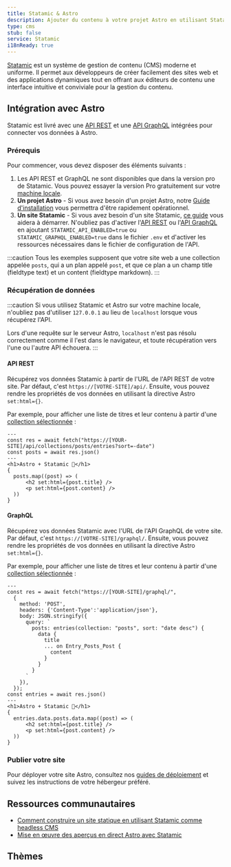 ```yaml
---
title: Statamic & Astro
description: Ajouter du contenu à votre projet Astro en utilisant Statamic comme CMS
type: cms
stub: false
service: Statamic
i18nReady: true
---
```


[Statamic](https://statamic.com/) est un système de gestion de contenu (CMS) moderne et uniforme. Il permet aux développeurs de créer facilement des sites web et des applications dynamiques tout en offrant aux éditeurs de contenu une interface intuitive et conviviale pour la gestion du contenu.

## Intégration avec Astro

Statamic est livré avec une [API REST](https://statamic.dev/rest-api) et une [API GraphQL](https://statamic.dev/graphql) intégrées pour connecter vos données à Astro.

### Prérequis

Pour commencer, vous devez disposer des éléments suivants :

1. Les API REST et GraphQL ne sont disponibles que dans la version pro de Statamic. Vous pouvez essayer la version Pro gratuitement sur votre [machine locale](https://statamic.dev/tips/how-to-enable-statamic-pro#trial-mode).
2. **Un projet Astro** - Si vous avez besoin d'un projet Astro, notre [Guide d'installation](/fr/install/auto/) vous permettra d'être rapidement opérationnel.
3. **Un site Statamic** - Si vous avez besoin d'un site Statamic, [ce guide](https://statamic.dev/quick-start-guide) vous aidera à démarrer.
N'oubliez pas d'activer l'[API REST](https://statamic.dev/rest-api#enable-the-api) ou l'[API GraphQL](https://statamic.dev/graphql#enable-graphql) en ajoutant `STATAMIC_API_ENABLED=true` ou `STATAMIC_GRAPHQL_ENABLED=true` dans le fichier `.env` et d'activer les ressources nécessaires dans le fichier de configuration de l'API.

:::caution
Tous les exemples supposent que votre site web a une collection appelée `posts`, qui a un plan appelé `post`, et que ce plan a un champ title (fieldtype text) et un content (fieldtype markdown).
:::

### Récupération de données
:::caution
Si vous utilisez Statamic et Astro sur votre machine locale, n'oubliez pas d'utiliser `127.0.0.1` au lieu de `localhost` lorsque vous récupérez l'API.

Lors d'une requête sur le serveur Astro, `localhost` n'est pas résolu correctement comme il l'est dans le navigateur, et toute récupération vers l'une ou l'autre API échouera.
:::

#### API REST

Récupérez vos données Statamic à partir de l'URL de l'API REST de votre site. Par défaut, c'est `https://[VOTRE-SITE]/api/`. Ensuite, vous pouvez rendre les propriétés de vos données en utilisant la directive Astro `set:html={}`. 

Par exemple, pour afficher une liste de titres et leur contenu à partir d'une [collection sélectionnée](https://statamic.dev/collections) :

```astro title="src/pages/index.astro
---
const res = await fetch("https://[YOUR-SITE]/api/collections/posts/entries?sort=-date")
const posts = await res.json()
---
<h1>Astro + Statamic 🚀</h1>
{
  posts.map((post) => (
      <h2 set:html={post.title} />
      <p set:html={post.content} />
  ))
}
```

#### GraphQL

Récupérez vos données Statamic avec l'URL de l'API GraphQL de votre site. Par défaut, c'est `https://[VOTRE-SITE]/graphql/`. Ensuite, vous pouvez rendre les propriétés de vos données en utilisant la directive Astro `set:html={}`. 

Par exemple, pour afficher une liste de titres et leur contenu à partir d'une [collection sélectionnée](https://statamic.dev/collections) :

```astro title="src/pages/index.astro
---
const res = await fetch("https://[YOUR-SITE]/graphql/",
  {
    method: 'POST',
    headers: {'Content-Type':'application/json'},
    body: JSON.stringify({
      query: `
        posts: entries(collection: "posts", sort: "date desc") {
          data {
            title
            ... on Entry_Posts_Post {
              content
            }
          }
        }
      `
    }),
  });
const entries = await res.json()
---
<h1>Astro + Statamic 🚀</h1>
{
  entries.data.posts.data.map((post) => (
      <h2 set:html={post.title} />
      <p set:html={post.content} />
  ))
}
```

### Publier votre site

Pour déployer votre site Astro, consultez nos [guides de déploiement](/fr/guides/deploy/) et suivez les instructions de votre hébergeur préféré.

## Ressources communautaires 

- [Comment construire un site statique en utilisant Statamic comme headless CMS](https://buddy.works/guides/statamic-rest-api)
- [Mise en œuvre des aperçus en direct Astro avec Statamic](https://maciekpalmowski.dev/implementing-live-previews-in-headless-statamic-when-using-astro/)

## Thèmes

<Grid>
  <Card title="Creek" href="https://astro.build/themes/details/creek/" thumbnail="astro-theme-stone.png"/>
</Grid>
